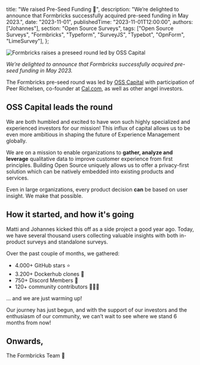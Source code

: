 
  title: "We raised Pre-Seed Funding 💸",
  description:
    "We’re delighted to announce that Formbricks successfully acquired pre-seed funding in May 2023.",
  date: "2023-11-01",
  publishedTime: "2023-11-01T12:00:00",
  authors: ["Johannes"],
  section: "Open Source Surveys",
  tags: ["Open Source Surveys", "Formbricks", "Typeform", "SurveyJS", "Typebot", "OpnForm", "LimeSurvey"],
};

<Image
  src={Preseed}
  alt="Formbricks raises a preseed round led by OSS Capital"
  className="w-full rounded-lg"
/>

_We’re delighted to announce that Formbricks successfully acquired pre-seed funding in May 2023._

<AuthorBox name="Johannes" title="Co-Founder" date="November 1st, 2023" duration="2" />

The Formbricks pre-seed round was led by [OSS Capital](https://oss.capital/portfolio) with participation of Peer Richelsen, co-founder at [Cal.com](http://Cal.com), as well as other angel investors.

## OSS Capital leads the round

We are both humbled and excited to have won such highly specialized and experienced investors for our mission! This influx of capital allows us to be even more ambitious in shaping the future of Experience Management globally.

We are on a mission to enable organizations to **gather, analyze and leverage** qualitative data to improve customer experience from first principles. Building Open Source uniquely allows us to offer a privacy-first solution which can be natively embedded into existing products and services.

Even in large organizations, every product decision **can** be based on user insight. We make that possible.

## How it started, and how it's going

Matti and Johannes kicked this off as a side project a good year ago. Today, we have several thousand users collecting valuable insights with both in-product surveys and standalone surveys.

Over the past couple of months, we gathered:

- 4.000+ GitHub stars ⭐
- 3.200+ Dockerhub clones 🐳
- 750+ Discord Members 👻
- 120+ community contributors 👨‍👩‍👧

… and we are just warming up!

Our journey has just begun, and with the support of our investors and the enthusiasm of our community, we can’t wait to see where we stand 6 months from now!

## Onwards,

The Formbricks Team 🤍

